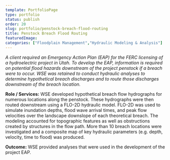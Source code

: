 ```yaml
---
template: PortfolioPage
type: portfolio
status: publish
order: 20
slug: portfolio/penstock-breach-flood-routing
title: Penstock Breach Flood Routing
featuredImage: 
categories: ["Floodplain Management","Hydraulic Modeling & Analysis"]
---
```


_A client required an Emergency Action Plan (EAP) for the FERC licensing of a hydroelectric project in Utah. To develop the EAP, information is required on potential flood hazards downstream of the project penstock if a breach were to occur. WSE was retained to conduct hydraulic analyses to determine hypothetical breach discharges and to route those discharges downstream of the breach location._  
  
**Role / Services:** WSE developed hypothetical breach flow hydrographs for numerous locations along the penstock. These hydrographs were then routed downstream using a FLO-2D hydraulic model. FLO-2D was used to simulate inundation depths, flood wave arrival times, and peak flow velocities over the landscape downslope of each theoretical breach. The modeling accounted for topographic features as well as obstructions created by structures in the flow path. More than 10 breach locations were investigated and a composite map of key hydraulic parameters (e.g. depth, velocity, time to flood) was produced.  
  
**Outcome:** WSE provided analyses that were used in the development of the project EAP.